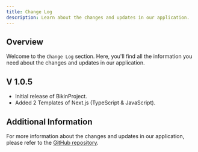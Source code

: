 ```yaml
---
title: Change Log
description: Learn about the changes and updates in our application.
---
```


## Overview

Welcome to the `Change Log` section. Here, you'll find all the information you need about the changes and updates in our application.

## V 1.0.5

- Initial release of BikinProject.
- Added 2 Templates of Next.js (TypeScript & JavaScript).

## Additional Information

For more information about the changes and updates in our application, please refer to the [GitHub repository](https://github.com/nufalkbrr/bikinproject).
